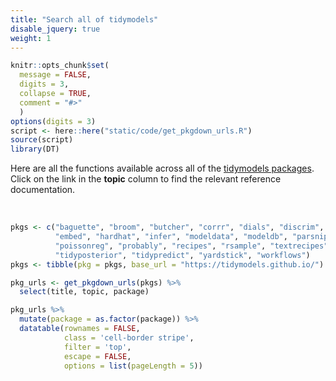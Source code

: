 ```yaml
---
title: "Search all of tidymodels"
disable_jquery: true
weight: 1
---
```


```r
knitr::opts_chunk$set(
  message = FALSE,
  digits = 3,
  collapse = TRUE,
  comment = "#>"
  )
options(digits = 3)
script <- here::here("static/code/get_pkgdown_urls.R")
source(script)
library(DT)
```


Here are all the functions available across all of the [tidymodels packages](/packages/). Click on the link in the **topic** column to find the relevant reference documentation.

<br>

```r
pkgs <- c("baguette", "broom", "butcher", "corrr", "dials", "discrim", 
          "embed", "hardhat", "infer", "modeldata", "modeldb", "parsnip", "plsmod",
          "poissonreg", "probably", "recipes", "rsample", "textrecipes", 
          "tidyposterior", "tidypredict", "yardstick", "workflows")
pkgs <- tibble(pkg = pkgs, base_url = "https://tidymodels.github.io/") 

pkg_urls <- get_pkgdown_urls(pkgs) %>% 
  select(title, topic, package)
```


```r
pkg_urls %>% 
  mutate(package = as.factor(package)) %>% 
  datatable(rownames = FALSE,
            class = 'cell-border stripe',
            filter = 'top',
            escape = FALSE,
            options = list(pageLength = 5))
```





